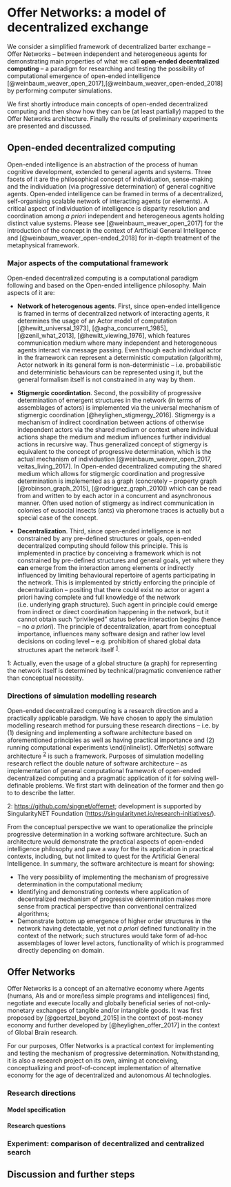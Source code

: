 # Offer Networks:  a model of decentralized exchange

We consider a simplified framework of decentralized barter exchange -- Offer Networks -- between independent and heterogeneous agents for demonstrating main properties of what we call **open-ended decentralized computing** -- a paradigm for researching and testing the possibility of computational emergence of open-ended intelligence [@weinbaum_weaver_open_2017],[@weinbaum_weaver_open-ended_2018] by performing computer simulations.

We first shortly introduce main concepts of open-ended decentralized computing and then show how they can be (at least partially) mapped to the Offer Networks architecture. Finally the results of preliminary experiments are presented and discussed.

## Open-ended decentralized computing

Open-ended intelligence is an abstraction of the process of human cognitive development, extended to general agents and systems. Three facets of it are the philosophical concept of individuation, sense-making and the individuation (via progressive determination) of general cognitive agents. Open-ended intelligence can be framed in terms of a decentralized, self-organising scalable network of interacting agents (or elements). A critical aspect of individuation of intelligence is disparity resolution and coordination among *a priori* independent and heterogeneous agents holding distinct value systems. Please see [@weinbaum_weaver_open_2017] for the introduction of the concept in the context of Artificial General Intelligence and [@weinbaum_weaver_open-ended_2018] for in-depth treatment of the metaphysical framework.

### Major aspects of the computational framework

Open-ended decentralized computing is a computational paradigm following and based on the Open-ended intelligence philosophy. Main aspects of it are:

* **Network of heterogenous agents**. First, since open-ended intelligence is framed in terms of decentralized network of interacting agents, it determines the usage of an Actor model of computation [@hewitt_universal_1973], [@agha_concurrent_1985], [@zenil_what_2013], [@hewitt_viewing_1976], which features communication medium where many independent and heterogeneous agents interact via message passing. Even though each individual actor in the framework can represent a deterministic computation (algorithm), Actor network in its general form is non-deterministic -- i.e. probabilistic and deterministic behaviours can be represented using it, but the general formalism itself is not constrained in any way by them.

* **Stigmergic coordintation**. Second, the possibility of progressive determination of emergent structures in the network (in terms of assemblages of actors) is implemented via the universal mechanism of stigmergic coordination [@heylighen_stigmergy_2016]. Stigmergy is a mechanism of indirect coordination between actions of otherwise independent actors via the shared medium or context where individual actions shape the medium and medium influences further individual actions in recursive way. Thus generalized concept of stigmergy is equivalent to the concept of progressive determination, which is the actual mechanism of individuation [@weinbaum_weaver_open_2017, veitas_living_2017]. In Open-ended decentralized computing the shared medium which allows for stigmergic coordination and progressive determination is implemented as a graph (concretely -- property graph [@robinson_graph_2015], [@rodriguez_graph_2010]) which can be read from and written to by each actor in a concurrent and asynchronous manner. Often used notion of stigmergy as indirect communication in colonies of eusocial insects (ants) via pheromone traces is actually but a special case of the concept.

* **Decentralization**. Third, since open-ended intelligence is not constrained by any pre-defined structures or goals, open-ended decentralized computing should follow this principle. This is implemented in practice by conceiving a framework which is not constrained by pre-defined structures and general goals, yet where they **can** emerge from the interaction among elements or indirectly influenced by limiting behavioural repertoire of agents participating in the network. This is implemented by strictly enforcing the principle of decentralization -- positing that there could exist no actor or agent a priori having complete and full knowledge of the network (i.e. underlying graph structure). Such agent in principle could emerge from indirect or direct coordination happening in the network, but it cannot obtain such "privileged" status before interaction begins (hence -- no *a priori*). The principle of decentralization, apart from conceptual importance, influences many software design and rather low level decisions on coding level -- e.g. prohibition of shared global data structures apart the network itself <sup>[1](#footnote1)</sup>.

<a name="footnote1">1</a>: Actually, even the usage of a global structure (a graph) for representing the network itself is determined by technical/pragmatic convenience rather than conceptual necessity.

### Directions of simulation modelling research

Open-ended decentralized computing is a research direction and a practically applicable paradigm. We have chosen to apply the simulation modelling research method for pursuing these research directions -- i.e. by (1) designing and implementing a software architecture based on aforementioned principles as well as having practical importance and (2) running computational experiments \end{inlinelist}. OfferNet(s) software architecture <sup>[2](#footnote2)</sup> is such a framework. Purposes of simulation modelling research reflect the double nature of software architecture -- as implementation of general computational framework of open-ended decentralized computing and a pragmatic application of it for solving well-definable problems. We first start with delineation of the former and then go to to describe the latter.

<a name="footnote2">2</a>: [https://github.com/singnet/offernet](https://github.com/singnet/offernet); development is supported by SingularityNET Foundation ([https://singularitynet.io/research-initiatives/](https://singularitynet.io/research-initiatives/)).

From the conceptual perspective we want to operationalize the principle progressive determination in a working software architecture. Such an architecture would demonstrate the practical aspects of open-ended intelligence philosophy and pave a way for the its application in practical contexts, including, but not limited to quest for the Artificial General Intelligence. In summary, the software architecture is meant for showing:

* The very possibility of implementing the mechanism of progressive determination in the computational medium;
* Identifying and demonstrating contexts where application of decentralized mechanism of progressive determination makes more sense from practical perspective than conventional centralized algorithms;
* Demonstrate bottom up emergence of higher order structures in the network having detectable, yet not *a priori* defined functionality in the context of the network; such structures would take form of ad-hoc assemblages of lower level actors, functionality of which is programmed directly depending on domain.

## Offer Networks

Offer Networks is a concept of an alternative economy where Agents (humans, AIs and or more/less simple programs and intelligences) find, negotiate and execute locally and globally beneficial series of not-only-monetary exchanges of tangible and/or intangible goods. It was first proposed by [@goertzel_beyond_2015] in the context of post-money economy and further developed by [@heylighen_offer_2017] in the context of Global Brain research.

For our purposes, Offer Networks is a practical context for implementing and testing the mechanism of progressive determination. Notwithstanding, it is also a research project on its own, aiming at conceiving, conceptualizing and proof-of-concept implementation of alternative economy for the age of decentralized and autonomous AI technologies.

### Research directions

#### Model specification

#### Research questions

### Experiment: comparison of decentralized and centralized search

## Discussion and further steps

